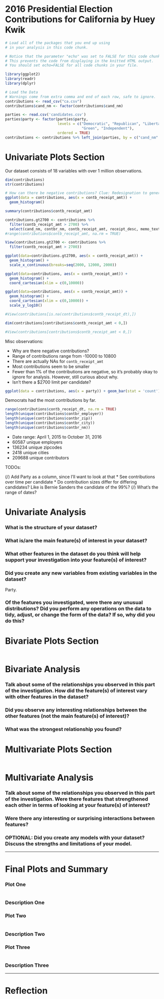 2016 Presidential Election Contributions for California  by Huey Kwik
========================================================

```r
# Load all of the packages that you end up using
# in your analysis in this code chunk.

# Notice that the parameter "echo" was set to FALSE for this code chunk.
# This prevents the code from displaying in the knitted HTML output.
# You should set echo=FALSE for all code chunks in your file.

library(ggplot2)
library(readr)
library(dplyr)
```

```r
# Load the Data
# Warnings come from extra comma and end of each row, safe to ignore.
contributions <- read_csv("ca.csv")   
contributions$cand_nm <- factor(contributions$cand_nm)

parties <- read.csv('candidates.csv')
parties$party <- factor(parties$party, 
                        levels = c("Democratic", "Republican", "Libertarian", 
                                   "Green", "Independent"),
                        ordered = TRUE)
contributions <- contributions %>% left_join(parties, by = c("cand_nm" = "name"))
```

# Univariate Plots Section

Our dataset consists of 18 variables with over 1 million observations.

```r
dim(contributions)
str(contributions)
```

```r
# How can there be negative contributions? Clue: Redesignation to general.
ggplot(data = contributions, aes(x = contb_receipt_amt)) +
  geom_histogram()

summary(contributions$contb_receipt_amt)

contributions.gt2700 <- contributions %>% 
  filter(contb_receipt_amt > 2700) %>%
  select(cand_nm, contbr_nm, contb_receipt_amt, receipt_desc, memo_text)
#range(contributions$contb_receipt_amt, na.rm = TRUE)

View(contributions.gt2700 <- contributions %>% 
  filter(contb_receipt_amt > 2700))

ggplot(data=contributions.gt2700, aes(x = contb_receipt_amt)) + 
  geom_histogram() +
  scale_x_continuous(breaks=seq(2000, 12000, 2000))

ggplot(data=contributions, aes(x = contb_receipt_amt)) + 
  geom_histogram() + 
  coord_cartesian(xlim = c(0,10000))

ggplot(data=contributions, aes(x = contb_receipt_amt)) + 
  geom_histogram() + 
  coord_cartesian(xlim = c(0,10000)) + 
  scale_y_log10()

#View(contributions[is.na(contributions$contb_receipt_dt),])

dim(contributions[contributions$contb_receipt_amt < 0,])

#View(contributions[contributions$contb_receipt_amt < 0,])
```

Misc observations:

* Why are there negative contributions?
* Range of contributions range from -10000 to 10800
* There are actually NAs for `contb_receipt_amt`
* Most contributions seem to be smaller
* Fewer than 1% of the contributions are negative, so it's probably okay to ignore for analysis.
However, still curious about why.
* Isn't there a $2700 limit per candidate?

```r
ggplot(data = contributions, aes(x = party)) + geom_bar(stat = 'count')
```

Democrats had the most contributions by far.

```r
range(contributions$contb_receipt_dt, na.rm = TRUE)
length(unique(contributions$contbr_employer))
length(unique(contributions$contbr_zip))
length(unique(contributions$contbr_city))
length(unique(contributions$contbr_nm))
```

* Date range: April 1, 2015 to October 31, 2016
* 60587 unique employers
* 136234 unique zipcodes
* 2418 unique cities
* 209688 unique contributors 

TODOs:

(/) Add Party as a column, since I'll want to look at that
* See contributions over time per candidate
* Do contribution sizes differ for differing candidates? Like is Bernie Sanders the candidate of the 99%?
(/) What's the range of dates?

# Univariate Analysis

### What is the structure of your dataset?

### What is/are the main feature(s) of interest in your dataset?

### What other features in the dataset do you think will help support your investigation into your feature(s) of interest?

### Did you create any new variables from existing variables in the dataset?
Party.

### Of the features you investigated, were there any unusual distributions? Did you perform any operations on the data to tidy, adjust, or change the form of the data? If so, why did you do this?



# Bivariate Plots Section
```r

```

# Bivariate Analysis

### Talk about some of the relationships you observed in this part of the investigation. How did the feature(s) of interest vary with other features in the dataset?

### Did you observe any interesting relationships between the other features (not the main feature(s) of interest)?

### What was the strongest relationship you found?




# Multivariate Plots Section

```r

```

# Multivariate Analysis

### Talk about some of the relationships you observed in this part of the investigation. Were there features that strengthened each other in terms of looking at your feature(s) of interest?

### Were there any interesting or surprising interactions between features?

### OPTIONAL: Did you create any models with your dataset? Discuss the strengths and limitations of your model.

------

# Final Plots and Summary

### Plot One
```r

```

### Description One


### Plot Two
```r

```

### Description Two


### Plot Three
```r

```

### Description Three

------

# Reflection
